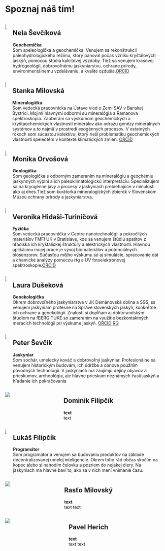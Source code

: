 # Spoznaj náš tím! 

::: {.team-member}
::: columns
::: {.column .image}

![](images/nela.jpg){fig-alt="Portrait of nela" }
:::
::: {.column .content}


## Nela Ševčíková 
**Geochemička** 
      <br>
      Som speleologička a geochemička. Venujem sa rekonštrukcii paleohydrologického režimu, ktorý panoval počas vzniku kryštálových jaskýň, pomocou štúdia kalcitovej výzdoby. Tiež sa venujem krasovej hydrogeológii, dobrovoľnému jaskyniarstvu, ochrane prírody, environmentálnemu           vzdelávaniu, a kvalite ozdušia.[ORCID](https://orcid.org/0000-0001-7083-5191)
      
:::
:::
:::

::: {.team-member}
::: columns
::: {.column .image}

![](images/stanka.jpg){fig-alt="Portrait of Stanka"}
:::
::: {.column .content}


## Stanka Milovská 
**Mineralogička** 
      <br>
      Som vedecká pracovnícka na Ústave vied o Zemi SAV v Banskej Bystrici. Mojimi hlavnými odbormi sú mineralógia a Ramanova spektroskopia. Zaoberám sa výskumom geochemických a kryštaochemických vlastností minerálov ako odrazu genézy minerálnych systémov a to najmä v prostredí exogénnych procesov. V ostatných rokoch som súcastou kolektívu, ktorý rieši problematiku geochemických vlastností speleotém v kontexte klimatických zmien.
[ORCID](https://orcid.org/0000-0002-0260-5033)

:::
:::
:::

::: {.team-member}
::: columns
::: {.column .image}

![](images/monika.jpg){fig-alt="Portrait of monika" }
:::
::: {.column .content}


## Monika Orvošová 
**Geologička** 
      <br>
      Som geologička s odborným zameraním na mineralógiu a geochémiu jaskynných výplní a ich paleoklimatologickú interpretáciu. Špecializujem sa na kryogénne javy a procesy v jaskyniach prebiehajúce v minulosti ako aj dnes.Tiež som kurátorka mineralogických zbierok v Slovenskom Múzeu ochrany prírody a jaskyniarstva.
      
:::
:::
:::

::: {.team-member}
::: columns
::: {.column .image}


![](images/veronika_exp.jpg){fig-alt="Portrait of Veronika" }
:::
::: {.column .content}


## Veronika Hidaši-Turiničová 
**Fyzička** 
      <br>
      Som vedecká pracovníčka v Centre nanotechnológií a pokročilých materiálov FMFI UK v Bratislave, kde sa venujem štúdiu apatitov z hľadiska ich kryštalickej štruktúry a elektrických vlastností. Hlavnou aplikáciou mojej práce je vývoj biomateriálov a potenciálnych biosenzorov. Súčasťou môjho výskumu sú aj simulácie, spracovanie dát a chemické analýzy pomocou rtg a UV fotoelektrónovej spektroskopie.[ORCID](https://orcid.org/0000-0001-8643-1917)

:::
:::
:::

::: {.team-member}
::: columns
::: {.column .image}

![](images/laura.jpg){fig-alt="Portrait of laura" }
:::
::: {.column .content}


## Laura Dušeková 
**Geoekologička** 
      <br>
      Okrem dobrovoľného jaskyniarstva v JK Demänovská dolina a SSS, sa venujem jaskyniam profesne na Správe slovenských jaskýň, konkrétne ich ochrane a geoekológii. Znalosti si dopĺňam aj doktorandským štúdiom na fBERG TUKE so zameraním na využitie bezkontaktných meracích technológii pri výskume jaskýň. 
[ORCID](https://orcid.org/0000-0002-0981-5471)
[RG](https://www.researchgate.net/profile/Laura-Dusekova-2)

      
:::
:::
:::

::: {.team-member}
::: columns
::: {.column .image}

![](images/sevo1.jpg){fig-alt="Portrait of Peter" }
:::
::: {.column .content}


## Peter Ševčík 
**Jaskyniar** 
      <br>
      Som sochár, umelecký kováč a dobrovoľný jaskyniar. Profesionálne sa venujem historickým budovám, ich údržbe a obnove použitím pôvodných technológií. V jaskyniach ma zaujímjú dejiny objavov a prieskumov, archeológia, ale hlavne prieskum neznámych častí jaskýň a hľadanie ich pokračovania

:::
:::
:::

::: {.team-member}
::: columns
::: {.column .image}

![](images/dominik.jpg){fig-alt="Portrait of Dominik" }
:::
::: {.column .content}


## Dominik Filipčík 
**text** 
      <br>
      text
:::
:::
:::

::: {.team-member}
::: columns
::: {.column .image}

![](images/lukas.jpg){fig-alt="Portrait of Lukáš" }
:::
::: {.column .content}


## Lukáš Filipčík 
**Programátor** 
      <br>
      Som programátor a venujem sa budovaniu produktov na základe decentralizovanej umelej inteligencie. Okrem toho rád občas skočím na kopec alebo si nahodím čelovku a pozriem do nejakej diery. Na jaskyniach ma hlavne baví to, ako sa v nich mení vnímanie času.

:::
:::
:::

::: {.team-member}
::: columns
::: {.column .image}

![](images/rasto.jpg){fig-alt="Portrait of Rasťo" }
:::
::: {.column .content}


## Rasťo Milovský 
**text** 
      <br>
      text text

:::
:::
:::

::: {.team-member}
::: columns
::: {.column .image}

![](images/pavel.jpg){fig-alt="Portrait of Pavel"}
:::
::: {.column .content}


## Pavel Herich 
**text** 
      <br>
      text text

:::
:::
:::

